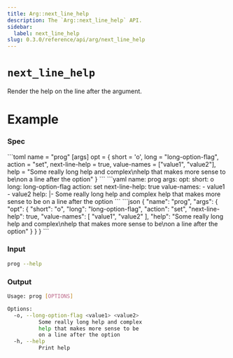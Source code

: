 ```yaml
---
title: Arg::next_line_help
description: The `Arg::next_line_help` API.
sidebar:
  label: next_line_help
slug: 0.3.0/reference/api/arg/next_line_help
---
```



# `next_line_help` <LinkButton href="https://docs.rs/clap/latest/clap/struct.Arg.html#method.next_line_help" icon="open-book" variant="minimal" />

<Badge text="since 0.1.0" size="small" />

Render the help on the line after the argument.

# Example

### Spec

<Tabs syncKey="format">
  <TabItem label="TOML">
    ```toml
    name = "prog"
    [args]
    opt = { short = 'o', long = "long-option-flag", action = "set", next-line-help = true, value-names = ["value1", "value2"], help = "Some really long help and complex\nhelp that makes more sense to be\non a line after the option" }
    ```
  </TabItem>

  <TabItem label="YAML">
    ```yaml
    name: prog
    args:
      opt:
        short: o
        long: long-option-flag
        action: set
        next-line-help: true
        value-names:
        - value1
        - value2
        help: |-
          Some really long help and complex
          help that makes more sense to be
          on a line after the option
    ```
  </TabItem>

  <TabItem label="JSON">
    ```json
    {
      "name": "prog",
      "args": {
        "opt": {
          "short": "o",
          "long": "long-option-flag",
          "action": "set",
          "next-line-help": true,
          "value-names": [
            "value1",
            "value2"
          ],
          "help": "Some really long help and complex\nhelp that makes more sense to be\non a line after the option"
        }
      }
    }
    ```
  </TabItem>
</Tabs>

### Input

```bash
prog --help
```

### Output

```bash
Usage: prog [OPTIONS]

Options:
  -o, --long-option-flag <value1> <value2>
          Some really long help and complex
          help that makes more sense to be
          on a line after the option
  -h, --help
          Print help
```
